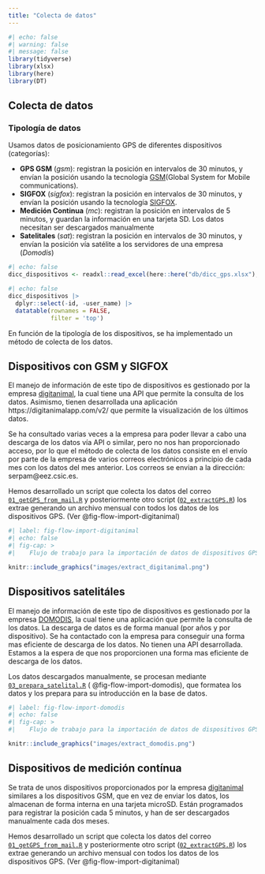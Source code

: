 ```yaml
---
title: "Colecta de datos"
---
```


```r
#| echo: false
#| warning: false 
#| message: false
library(tidyverse)
library(xlsx)
library(here)
library(DT)
```

## Colecta de datos

### Tipología de datos

Usamos datos de posicionamiento GPS de diferentes dispositivos (categorías):

-   **GPS GSM** (*gsm*): registran la posición en intervalos de 30 minutos, y envían la posición usando la tecnología [GSM](https://es.wikipedia.org/wiki/Sistema_global_para_las_comunicaciones_m%C3%B3viles)(Global System for Mobile communications).
-   **SIGFOX** (*sigfox*): registran la posición en intervalos de 30 minutos, y envían la posición usando la tecnología [SIGFOX](https://en.wikipedia.org/wiki/Sigfox).
-   **Medición Continua** (*mc*): registran la posición en intervalos de 5 minutos, y guardan la información en una tarjeta SD. Los datos necesitan ser descargados manualmente
-   **Satelitales** (*sat*): registran la posición en intervalos de 30 minutos, y envían la posición vía satélite a los servidores de una empresa (*Domodis*)

```r
#| echo: false
dicc_dispositivos <- readxl::read_excel(here::here("db/dicc_gps.xlsx"), sheet = "dicc_dispositivos")
```

```r
#| echo: false
dicc_dispositivos |> 
  dplyr::select(-id, -user_name) |> 
  datatable(rownames = FALSE, 
            filter = 'top')
```

En función de la tipología de los dispositivos, se ha implementado un método de colecta de los datos.

## Dispositivos con GSM y SIGFOX

El manejo de información de este tipo de dispositivos es gestionado por la empresa [digitanimal](https://digitanimal.com/), la cual tiene una API que permite la consulta de los datos. Asimismo, tienen desarrollada una aplicación https://digitanimalapp.com/v2/ que permite la visualización de los últimos datos.

Se ha consultado varias veces a la empresa para poder llevar a cabo una descarga de los datos vía API o similar, pero no nos han proporcionado acceso, por lo que el método de colecta de los datos consiste en el envío por parte de la empresa de varios correos electrónicos a principio de cada mes con los datos del mes anterior. Los correos se envian a la dirección: serpam\@eez.csic.es.

Hemos desarrollado un script que colecta los datos del correo [`01_getGPS_from_mail.R`](scripts/01_getGPS_from_mail.R) y posteriormente otro script ([`02_extractGPS.R`](scripts/02_extractGPS.R)) los extrae generando un archivo mensual con todos los datos de los dispositivos GPS. (Ver @fig-flow-import-digitanimal)

```r
#| label: fig-flow-import-digitanimal
#| echo: false
#| fig-cap: >
#|    Flujo de trabajo para la importación de datos de dispositivos GPS sigfox y gsm.

knitr::include_graphics("images/extract_digitanimal.png")
```

## Dispositivos satelitáles 

El manejo de información de este tipo de dispositivos es gestionado por la empresa [DOMODIS](http://www.domodis.com/), la cual tiene una aplicación que permite la consulta de los datos. La descarga de datos es de forma manual (por años y por dispositivo). Se ha contactado con la empresa para conseguir una forma mas eficiente de descarga de los datos. No tienen una API desarrollada. Estamos a la espera de que nos proporcionen una forma mas eficiente de descarga de los datos. 

Los datos descargados manualmente, se procesan mediante [`03_prepara_satelital.R`](scripts/03_prepara_satelital.R) ( @fig-flow-import-domodis), que formatea los datos y los prepara para su introducción en la base de datos. 

```r
#| label: fig-flow-import-domodis
#| echo: false
#| fig-cap: >
#|    Flujo de trabajo para la importación de datos de dispositivos GPS satelitales.

knitr::include_graphics("images/extract_domodis.png")
```

## Dispositivos de medición contínua 

Se trata de unos dispositivos proporcionados por la empresa [digitanimal](https://digitanimal.com/) similares a los dispositivos GSM, que en vez de enviar los datos, los almacenan de forma interna en una tarjeta microSD. Están programados para registrar la posición cada 5 minutos, y han de ser descargados manualmente cada dos meses. 

Hemos desarrollado un script que colecta los datos del correo [`01_getGPS_from_mail.R`](scripts/01_getGPS_from_mail.R) y posteriormente otro script ([`02_extractGPS.R`](scripts/02_extractGPS.R)) los extrae generando un archivo mensual con todos los datos de los dispositivos GPS. (Ver @fig-flow-import-digitanimal)
